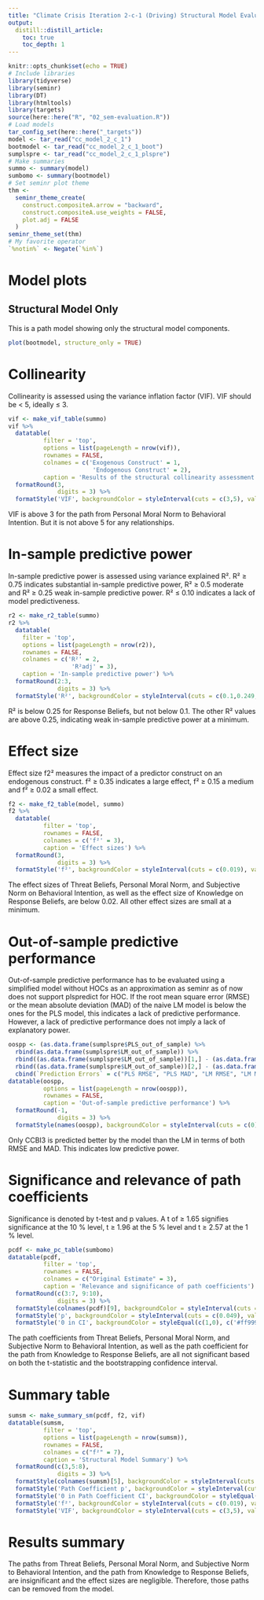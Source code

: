 ```yaml
---
title: "Climate Crisis Iteration 2-c-1 (Driving) Structural Model Evaluation"
output: 
  distill::distill_article:
    toc: true
    toc_depth: 1
---
```


```r
knitr::opts_chunk$set(echo = TRUE)
# Include libraries
library(tidyverse)
library(seminr)
library(DT)
library(htmltools)
library(targets)
source(here::here("R", "02_sem-evaluation.R"))
# Load models
tar_config_set(here::here("_targets"))
model <- tar_read("cc_model_2_c_1")
bootmodel <- tar_read("cc_model_2_c_1_boot")
sumplspre <- tar_read("cc_model_2_c_1_plspre")
# Make summaries
summo <- summary(model)
sumbomo <- summary(bootmodel)
# Set seminr plot theme
thm <-
  seminr_theme_create(
    construct.compositeA.arrow = "backward",
    construct.compositeA.use_weights = FALSE,
    plot.adj = FALSE
  )
seminr_theme_set(thm)
# My favorite operator
`%notin%` <- Negate(`%in%`)
```

# Model plots

## Structural Model Only

This is a path model showing only the structural model components.

```r
plot(bootmodel, structure_only = TRUE)
```

# Collinearity

Collinearity is assessed using the variance inflation factor (VIF). VIF should be < 5, ideally $\leq$ 3.

```r
vif <- make_vif_table(summo) 
vif %>%
  datatable(
          filter = 'top',
          options = list(pageLength = nrow(vif)),
          rownames = FALSE,
          colnames = c('Exogenous Construct' = 1,
                        'Endogenous Construct' = 2),
          caption = 'Results of the structural collinearity assessment') %>%
  formatRound(3,
              digits = 3) %>%
  formatStyle('VIF', backgroundColor = styleInterval(cuts = c(3,5), values = c('#00', '#ffe5e5','#ff9999')))
```
VIF is above 3 for the path from Personal Moral Norm to Behavioral Intention.
But it is not above 5 for any relationships.

# In-sample predictive power

In-sample predictive power is assessed using variance explained R². R² $\geq$ 0.75 indicates substantial in-sample predictive power, R² $\geq$ 0.5 moderate and R² $\geq$ 0.25 weak in-sample predictive power. R² $\leq$ 0.10 indicates a lack of model predictiveness.

```r
r2 <- make_r2_table(summo) 
r2 %>% 
  datatable(
    filter = 'top',
    options = list(pageLength = nrow(r2)),
    rownames = FALSE,
    colnames = c('R²' = 2,
                  'R²adj' = 3),
    caption = 'In-sample predictive power') %>%
  formatRound(2:3,
              digits = 3) %>%
  formatStyle('R²', backgroundColor = styleInterval(cuts = c(0.1,0.249,0.9), values = c('#ff9999', '#ffe5e5', '#00','#ff9999')))
```

R² is below 0.25 for Response Beliefs, but not below 0.1.
The other R² values are above 0.25, indicating weak in-sample predictive power at a minimum.

# Effect size

Effect size f2² measures the impact of a predictor construct on an endogenous construct. f² $\geq$ 0.35 indicates a large effect, f² $\geq$ 0.15 a medium and f² $\geq$ 0.02 a small effect.

```r
f2 <- make_f2_table(model, summo)
f2 %>%
  datatable(
          filter = 'top',
          rownames = FALSE,
          colnames = c('f²' = 3),
          caption = 'Effect sizes') %>%
  formatRound(3,
              digits = 3) %>%
  formatStyle('f²', backgroundColor = styleInterval(cuts = c(0.019), values = c('#ff9999', '#00')))
```

The effect sizes of Threat Beliefs, Personal Moral Norm, and Subjective Norm on Behavioral Intention, as well as the effect size of Knowledge on Response Beliefs, are below 0.02.
All other effect sizes are small at a minimum.

# Out-of-sample predictive performance

Out-of-sample predictive performance has to be evaluated using a simplified model without HOCs as an approximation as seminr as of now does not support plspredict for HOC.
If the root mean square error (RMSE) or the mean absolute deviation (MAD) of the naive LM model is below the ones for the PLS model, this indicates a lack of predictive performance.
However, a lack of predictive performance does not imply a lack of explanatory power.

```r
oospp <- (as.data.frame(sumplspre$PLS_out_of_sample) %>%
  rbind(as.data.frame(sumplspre$LM_out_of_sample)) %>%
  rbind((as.data.frame(sumplspre$LM_out_of_sample))[1,] - (as.data.frame(sumplspre$PLS_out_of_sample))[1,]) %>%
  rbind((as.data.frame(sumplspre$LM_out_of_sample))[2,] - (as.data.frame(sumplspre$PLS_out_of_sample))[2,])  %>%
  cbind(`Prediction Errors` = c("PLS RMSE", "PLS MAD", "LM RMSE", "LM MAD", "RMSE Difference", "MAD Difference")))[c(1,3,5,2,4,6),c(ncol(sumplspre$PLS_out_of_sample)+1,1:ncol(sumplspre$PLS_out_of_sample))]
datatable(oospp,
          options = list(pageLength = nrow(oospp)),
          rownames = FALSE,
          caption = 'Out-of-sample predictive performance') %>%
  formatRound(-1,
              digits = 3) %>%
  formatStyle(names(oospp), backgroundColor = styleInterval(cuts = c(0), values = c('#ff9999', '#00')))
```

Only CCBI3 is predicted better by the model than the LM in terms of both RMSE and MAD.
This indicates low predictive power.

# Significance and relevance of path coefficients

Significance is denoted by t-test and p values. A t of $\geq$ 1.65 signifies significance at the 10 % level, t $\geq$ 1.96 at the 5 % level and t $\geq$ 2.57 at the 1 % level.

```r
pcdf <- make_pc_table(sumbomo)
datatable(pcdf,
          filter = 'top',
          rownames = FALSE,
          colnames = c("Original Estimate" = 3),
          caption = 'Relevance and significance of path coefficients') %>%
  formatRound(c(3:7, 9:10),
              digits = 3) %>%
  formatStyle(colnames(pcdf)[9], backgroundColor = styleInterval(cuts = c(1.649), values = c('#ff9999', '#00'))) %>%
  formatStyle('p', backgroundColor = styleInterval(cuts = c(0.049), values = c( '#00', '#ff9999'))) %>%
  formatStyle('0 in CI', backgroundColor = styleEqual(c(1,0), c('#ff9999', '#00'), default = NULL))
```

The path coefficients from Threat Beliefs, Personal Moral Norm, and Subjective Norm to Behavioral Intention, as well as the path coefficient for the path from Knowledge to Response Beliefs, are all not significant based on both the t-statistic and the bootstrapping confidence interval.

# Summary table

```r
sumsm <- make_summary_sm(pcdf, f2, vif)
datatable(sumsm,
          filter = 'top',
          options = list(pageLength = nrow(sumsm)),
          rownames = FALSE,
          colnames = c("f²" = 7),
          caption = 'Structural Model Summary') %>%
  formatRound(c(3,5:8),
              digits = 3) %>%
  formatStyle(colnames(sumsm)[5], backgroundColor = styleInterval(cuts = c(1.649), values = c('#ff9999', '#00'))) %>%
  formatStyle('Path Coefficient p', backgroundColor = styleInterval(cuts = c(0.049), values = c( '#00', '#ff9999'))) %>%
  formatStyle('0 in Path Coefficient CI', backgroundColor = styleEqual(c(1,0), c('#ff9999', '#00'), default = NULL)) %>%
  formatStyle('f²', backgroundColor = styleInterval(cuts = c(0.019), values = c('#ff9999', '#00'))) %>%
  formatStyle('VIF', backgroundColor = styleInterval(cuts = c(3,5), values = c('#00', '#ffe5e5','#ff9999')))
```

# Results summary

The paths from Threat Beliefs, Personal Moral Norm, and Subjective Norm to Behavioral Intention, and the path from Knowledge to Response Beliefs, are insignificant and the effect sizes are negligible.
Therefore, those paths can be removed from the model.

